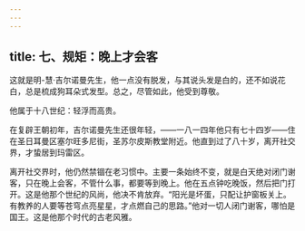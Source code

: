 ```yaml
---
---
---
```

title: 七、规矩：晚上才会客
---




这就是明-慧·吉尔诺曼先生，他一点没有脱发，与其说头发是白的，还不如说花白，总是梳成狗耳朵式发型。总之，尽管如此，他受到尊敬。

他属于十八世纪：轻浮而高贵。

在复辟王朝初年，吉尔诺曼先生还很年轻，——一八一四年他只有七十四岁——住在圣日耳曼区塞尔旺多尼街，圣苏尔皮斯教堂附近。他直到过了八十岁，离开社交界，才蛰居到玛雷区。

离开社交界时，他仍然禁锢在老习惯中。主要一条始终不变，就是白天绝对闭门谢客，只在晚上会客，不管什么事，都要等到晚上。他在五点钟吃晚饭，然后把门打开。这是他那个世纪的风尚，他决不肯放弃。“阳光是坏蛋，只配让护窗板关上。有教养的人要等苍穹点亮星星，才点燃自己的思路。”他对一切人闭门谢客，哪怕是国王。这是他那个时代的古老风雅。